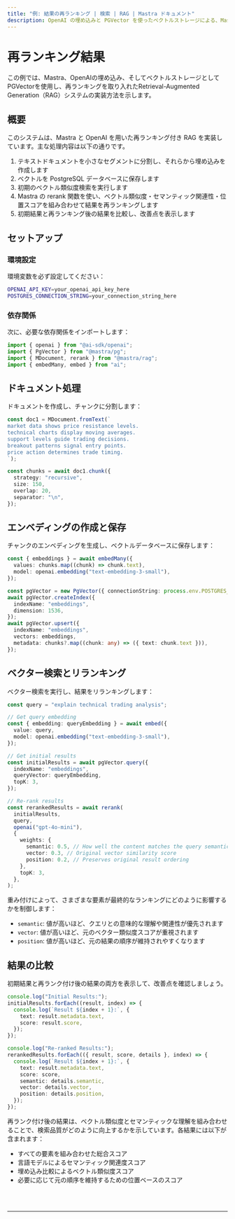 ```yaml
---
title: "例: 結果の再ランキング | 検索 | RAG | Mastra ドキュメント"
description: OpenAI の埋め込みと PGVector を使ったベクトルストレージによる、Mastra でのセマンティック再ランキング実装例。
---
```



# 再ランキング結果

この例では、Mastra、OpenAIの埋め込み、そしてベクトルストレージとしてPGVectorを使用し、再ランキングを取り入れたRetrieval-Augmented Generation（RAG）システムの実装方法を示します。

## 概要

このシステムは、Mastra と OpenAI を用いた再ランキング付き RAG を実装しています。主な処理内容は以下の通りです。

1. テキストドキュメントを小さなセグメントに分割し、それらから埋め込みを作成します
2. ベクトルを PostgreSQL データベースに保存します
3. 初期のベクトル類似度検索を実行します
4. Mastra の rerank 関数を使い、ベクトル類似度・セマンティック関連性・位置スコアを組み合わせて結果を再ランキングします
5. 初期結果と再ランキング後の結果を比較し、改善点を表示します

## セットアップ

### 環境設定

環境変数を必ず設定してください：

```bash filename=".env"
OPENAI_API_KEY=your_openai_api_key_here
POSTGRES_CONNECTION_STRING=your_connection_string_here
```

### 依存関係

次に、必要な依存関係をインポートします：

```typescript copy showLineNumbers filename="src/index.ts"
import { openai } from "@ai-sdk/openai";
import { PgVector } from "@mastra/pg";
import { MDocument, rerank } from "@mastra/rag";
import { embedMany, embed } from "ai";
```

## ドキュメント処理

ドキュメントを作成し、チャンクに分割します：

```typescript copy showLineNumbers{7} filename="src/index.ts"
const doc1 = MDocument.fromText(`
market data shows price resistance levels.
technical charts display moving averages.
support levels guide trading decisions.
breakout patterns signal entry points.
price action determines trade timing.
`);

const chunks = await doc1.chunk({
  strategy: "recursive",
  size: 150,
  overlap: 20,
  separator: "\n",
});
```

## エンベディングの作成と保存

チャンクのエンベディングを生成し、ベクトルデータベースに保存します：

```typescript copy showLineNumbers{36} filename="src/index.ts"
const { embeddings } = await embedMany({
  values: chunks.map((chunk) => chunk.text),
  model: openai.embedding("text-embedding-3-small"),
});

const pgVector = new PgVector({ connectionString: process.env.POSTGRES_CONNECTION_STRING! });
await pgVector.createIndex({
  indexName: "embeddings",
  dimension: 1536,
});
await pgVector.upsert({
  indexName: "embeddings",
  vectors: embeddings,
  metadata: chunks?.map((chunk: any) => ({ text: chunk.text })),
});
```

## ベクター検索とリランキング

ベクター検索を実行し、結果をリランキングします：

```typescript copy showLineNumbers{51} filename="src/index.ts"
const query = "explain technical trading analysis";

// Get query embedding
const { embedding: queryEmbedding } = await embed({
  value: query,
  model: openai.embedding("text-embedding-3-small"),
});

// Get initial results
const initialResults = await pgVector.query({
  indexName: "embeddings",
  queryVector: queryEmbedding,
  topK: 3,
});

// Re-rank results
const rerankedResults = await rerank(
  initialResults,
  query,
  openai("gpt-4o-mini"),
  {
    weights: {
      semantic: 0.5, // How well the content matches the query semantically
      vector: 0.3, // Original vector similarity score
      position: 0.2, // Preserves original result ordering
    },
    topK: 3,
  },
);
```

重み付けによって、さまざまな要素が最終的なランキングにどのように影響するかを制御します：

- `semantic`: 値が高いほど、クエリとの意味的な理解や関連性が優先されます
- `vector`: 値が高いほど、元のベクター類似度スコアが重視されます
- `position`: 値が高いほど、元の結果の順序が維持されやすくなります

## 結果の比較

初期結果と再ランク付け後の結果の両方を表示して、改善点を確認しましょう。

```typescript copy showLineNumbers{72} filename="src/index.ts"
console.log("Initial Results:");
initialResults.forEach((result, index) => {
  console.log(`Result ${index + 1}:`, {
    text: result.metadata.text,
    score: result.score,
  });
});

console.log("Re-ranked Results:");
rerankedResults.forEach(({ result, score, details }, index) => {
  console.log(`Result ${index + 1}:`, {
    text: result.metadata.text,
    score: score,
    semantic: details.semantic,
    vector: details.vector,
    position: details.position,
  });
});
```

再ランク付け後の結果は、ベクトル類似度とセマンティックな理解を組み合わせることで、検索品質がどのように向上するかを示しています。各結果には以下が含まれます：

- すべての要素を組み合わせた総合スコア
- 言語モデルによるセマンティック関連度スコア
- 埋め込み比較によるベクトル類似度スコア
- 必要に応じて元の順序を維持するための位置ベースのスコア

<br />
<br />
<hr className="dark:border-[#404040] border-gray-300" />
<br />
<br />
<GithubLink
  link={
    "https://github.com/mastra-ai/mastra/blob/main/examples/basics/rag/rerank"
  }
/>
